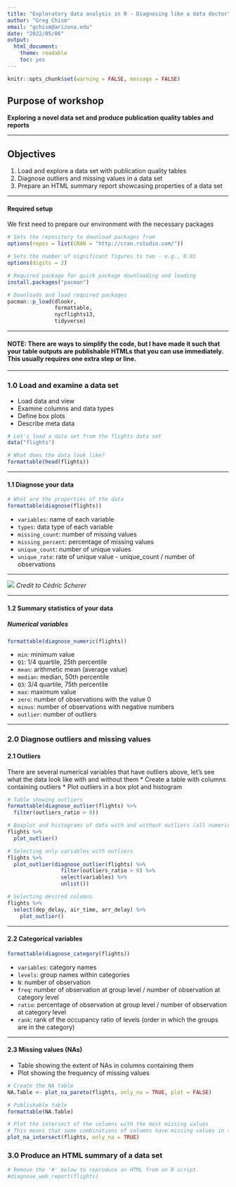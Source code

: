 ```yaml
---
title: "Exploratory data analysis in R - Diagnosing like a data doctor"
author: "Greg Chism"
email: "gchism@arizona.edu"
date: "2022/05/06"
output: 
  html_document: 
    theme: readable
    toc: yes
---
```


```r
knitr::opts_chunk$set(warning = FALSE, message = FALSE) 
```

## Purpose of workshop
__Exploring a novel data set and produce publication quality tables and reports__ 

***

## Objectives
1. Load and explore a data set with publication quality tables
2. Diagnose outliers and missing values in a data set
3. Prepare an HTML summary report showcasing properties of a data set

***

#### Required setup 
We first need to prepare our environment with the necessary packages 
```r
# Sets the repository to download packages from
options(repos = list(CRAN = "http://cran.rstudio.com/"))

# Sets the number of significant figures to two - e.g., 0.01
options(digits = 2)

# Required package for quick package downloading and loading 
install.packages("pacman")

# Downloads and load required packages
pacman::p_load(dlookr,
               formattable,
               nycflights13,
               tidyverse)
```

***

#### NOTE: There are ways to simplify the code, but I have made it such that your table outputs are publishable HTMLs that you can use immediately. This usually requires one extra step or line. 

***

### 1.0 Load and examine a data set
* Load data and view
* Examine columns and data types
* Define box plots
* Describe meta data
```r
# Let's load a data set from the flights data set
data("flights")

# What does the data look like?
formattable(head(flights))
```

***

#### 1.1 Diagnose your data
```r
# What are the properties of the data
formattable(diagnose(flights))
```
* `variables`: name of each variable
* `types`: data type of each variable
* `missing_count`: number of missing values 
* `missing_percent`: percentage of missing values 
* `unique_count`: number of unique values
* `unique_rate`: rate of unique value - unique_count / number of observations

***

![](https://d33wubrfki0l68.cloudfront.net/6a759d8217be119e3409d1eb8e6cd78913bcc86f/c1995/img/evol-ggplot/boxplot.png) 
_Credit to Cédric Scherer_

***

#### 1.2 Summary statistics of your data
##### Numerical variables
```r
formattable(diagnose_numeric(flights))
```
* `min`: minimum value
* `Q1`: 1/4 quartile, 25th percentile
* `mean`: arithmetic mean (average value)
* `median`: median, 50th percentile
* `Q3`: 3/4 quartile, 75th percentile
* `max`: maximum value
* `zero`: number of observations with the value 0
* `minus`: number of observations with negative numbers
* `outlier`: number of outliers

***
### 2.0 Diagnose outliers and missing values 
#### 2.1 Outliers
There are several numerical variables that have outliers above, let's see what the data look like with and without them
* Create a table with columns containing outliers
* Plot outliers in a box plot and histogram
```r
# Table showing outliers
formattable(diagnose_outlier(flights) %>%
  filter(outliers_ratio > 0))

# Boxplot and histograms of data with and without outliers (all numerical variables)
flights %>%           
  plot_outlier()

# Selecting only variables with outliers 
flights %>%
  plot_outlier(diagnose_outlier(flights) %>% 
                 filter(outliers_ratio > 0) %>% 
                 select(variables) %>% 
                 unlist())

# Selecting desired columns 
flights %>% 
  select(dep_delay, air_time, arr_delay) %>%
    plot_outlier()

```

***

#### 2.2 Categorical variables
```r
formattable(diagnose_category(flights))
```
* `variables`: category names
* `levels`: group names within categories
* `N`: number of observation
* `freq`: number of observation at group level / number of observation at category level
* `ratio`: percentage of observation at group level / number of observation at category level
* `rank`: rank of the occupancy ratio of levels (order in which the groups are in the category)

*** 

#### 2.3 Missing values (NAs)
* Table showing the extent of NAs in columns containing them
* Plot showing the frequency of missing values
```r
# Create the NA table
NA.Table <- plot_na_pareto(flights, only_na = TRUE, plot = FALSE) 

# Publishable table
formattable(NA.Table)

# Plot the intersect of the columns with the most missing values
# This means that some combinations of columns have missing values in the same row
plot_na_intersect(flights, only_na = TRUE) 
```

### 3.0 Produce an HTML summary of a data set
```r
# Remove the '#' below to reproduce an HTML from an R script. 
#diagnose_web_report(flights)
```